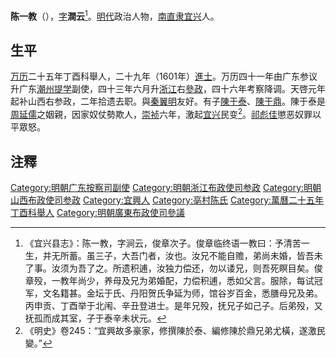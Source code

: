 '''陈一教'''（{{bd|?||?|}}），[[表字|字]]'''澗云'''<ref>《宜兴县志》：陈一教，字涧云，俊章次子。俊章临终语一教曰：予清苦一生，并无所蓄。虽三子，大吾门者，汝也。汝兄不能自赡，弟尚未婚，皆吾未了事。汝须为吾了之。所遗积逋，汝独力偿还，勿以诿兄，则吾死瞑目矣。俊章殁，一教年尚少，养母及兄为弟婚配，力偿积逋，悉如父言。服除，每试冠军，文名籍甚。金坛于氏、丹阳贺氏争延为师，馆谷岁百金，悉膳母兄及弟。丙申贡、丁酉举于北闱、辛丑登进士。是年兄殁，抚兄子如己子。后弟殁，又抚孤而成其室，子于泰辛未状元。</ref>。[[明代|明代]]政治人物，[[南直隶|南直隶]][[宜兴|宜兴]]人。

==生平==
[[万历|万历]]二十五年丁酉科舉人，二十九年（1601年）[[進士|進士]]。万历四十一年由广东参议升广东[[潮州|潮州]][[提学|提学]]副使，四十三年六月升[[浙江|浙江]]右[[參政|參政]]，四十六年考察降调。天啓元年起补山西右参政，二年拾遗去职。與[[秦翼明|秦翼明]]友好。有子[[陳于泰|陳于泰]]、[[陳于鼎|陳于鼎]]。陳于泰是[[周延儒|周延儒]]之姻親，因家奴仗勢欺人，[[崇祯|崇祯]]六年，激起[[宜兴|宜兴]]民变<ref>《明史》卷245：“宜興故多豪家，修撰陳於泰、編修陳於鼎兄弟尤橫，遂激民變。”</ref>。[[祁彪佳|祁彪佳]]懲恶奴罪以平眾怒。

== 注釋 ==
{{reflist}}

{{萬曆二十九年辛丑科殿試金榜}}

{{DEFAULTSORT:Chen陈}}
[[Category:明朝广东按察司副使|Category:明朝广东按察司副使]]
[[Category:明朝浙江布政使司参政|Category:明朝浙江布政使司参政]]
[[Category:明朝山西布政使司参政|Category:明朝山西布政使司参政]]
[[Category:宜興人|Category:宜興人]]
[[Category:亳村陈氏|Category:亳村陈氏]]
[[Category:萬曆二十五年丁酉科舉人|Category:萬曆二十五年丁酉科舉人]]
[[Category:明朝廣東布政使司參議|Category:明朝廣東布政使司參議]]